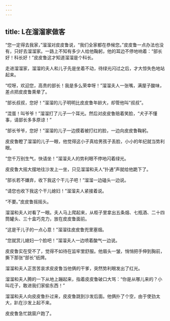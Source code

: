 ```yaml
---
---
---
```

title: L在溜溜家做客
---



“您一定得去我家，”溜溜对皮皮鲁说，“我们全家都在恭候您。”皮皮鲁一点办法也没有，只好去溜溜家。一路上不知有多少人给他鞠躬，他的耳边不停地响着：“部长好！科长好！”皮皮鲁这才知道溜溜是个科长。

走进溜溜家，溜溜的夫人和儿子先是坐着不动，待绿光闪过之后，才大惊失色地站起来。

“哎呀，欢迎您，高贵的部长！我是多么荣幸呀！”溜溜夫人一张嘴，满屋子酸味，差点把皮皮鲁熏晕了。

“部长叔叔，您好！”溜溜的儿子明明比皮皮鲁年龄大，却管他叫“叔叔”。

“混蛋！叫爷爷！”溜溜打了儿子一个耳光。然后对皮皮鲁赔着笑脸，“犬子不懂事，请部长多多原谅！”

“部长爷爷，您好！”溜溜的儿子一边摸着被打红的脸，一边向皮皮鲁鞠躬。

皮皮鲁瞪了溜溜的儿子一眼，他觉得这小子真给男孩子丢脸，小小的年纪就当势利眼。

“您千万别生气，快请坐！”溜溜夫人的势利眼不停地闪着绿光。

皮皮鲁大摇大摆地往沙发上一坐，只见溜溜和夫人“扑通”声就给他跪下了。

“部长若不嫌弃，收下我这个干儿子吧！”溜溜一边磕头一边说。

“请您也收下我这个干儿媳妇！”溜溜夫人紧接着说。

“不要。”皮皮鲁摇摇头。

溜溜和夫人对看了一眼。夫人马上爬起来，从柜子里拿出五条烟、七瓶酒、二十四筒罐头、三十盒巧克力，放在皮皮鲁面前。

“这是干儿子的一点心意！”溜溜往皮皮鲁兜里塞烟。

“您就赏儿媳妇一个脸吧！”溜溜夫人一边喷着酸气一边说。

皮皮鲁实在受不了，觉得不如待在监牢里舒服。他眉头一皱，悄悄把手伸到胸前，撕下那张“部长”纸牌。

溜溜和夫人正苦苦哀求皮皮鲁当他俩的干爹，突然势利眼发出了红光。

溜溜和夫人腾的一下从地上蹦起来，指着皮皮鲁破口大骂：“你是从哪儿来的？小叫花子，敢进我们家偷东西！”

溜溜和夫人向皮皮鲁扑过来，皮皮鲁跳到沙发后面。他俩扑了个空，由于使劲太大，趴在沙发上起不来。

皮皮鲁急忙跳窗户跑了。